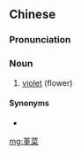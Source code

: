 ==Chinese==
{{zh-forms}}

===Pronunciation===
{{zh-pron
|m=jǐncài
|c=gan2 coi3
|cat=n
}}

===Noun===
{{zh-noun}}

# [[violet]] (flower)

====Synonyms====
* {{zh-l|紫羅蘭}}

{{zh-cat|Botany}}

[[mg:堇菜]]